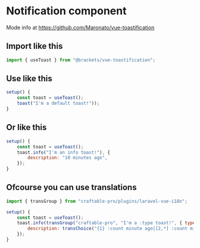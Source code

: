
# Notification component

Mode info at https://github.com/Maronato/vue-toastification

## Import like this

```js
import { useToast } from "@brackets/vue-toastification";
```

## Use like this

```js
setup() {
    const toast = useToast();
    toast("I'm a default toast!"));
}
```

## Or like this

```js
setup() {
    const toast = useToast();
    toast.info("I'm an info toast!"), {
        description: "10 minutes ago",
    });
}
```

## Ofcourse you can use translations

```js
import { transGroup } from "craftable-pro/plugins/laravel-vue-i18n";
```

```js
setup() {
    const toast = useToast();
    toast.info(transGroup("craftable-pro", "I'm a :type toast!", { type: "info" }), {
        description: transChoice("{1} :count minute ago|[2,*] :count minutes ago", 10),
    });
}
```
